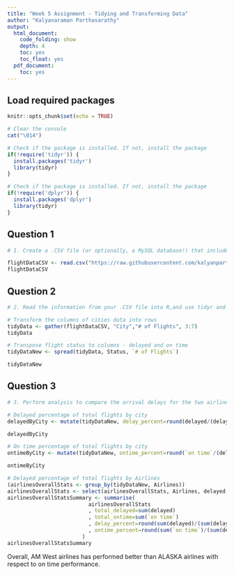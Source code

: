 ```yaml
---
title: "Week 5 Assignment - Tidying and Transforming Data"
author: "Kalyanaraman Parthasarathy"
output:
  html_document:
    code_folding: show
    depth: 4
    toc: yes
    toc_float: yes
  pdf_document:
    toc: yes
---
```



## Load required packages

```r
knitr::opts_chunk$set(echo = TRUE)

# Clear the console
cat("\014")

# Check if the package is installed. If not, install the package
if(!require('tidyr')) {
  install.packages('tidyr')
  library(tidyr)
}

# Check if the package is installed. If not, install the package
if(!require('dplyr')) {
  install.packages('dplyr')
  library(tidyr)
}

```

## Question 1

```r
# 1. Create a .CSV file (or optionally, a MySQL database!) that includes all of the information above

flightDataCSV <- read.csv("https://raw.githubusercontent.com/kalyanparthasarathy/DATA607/master/week5-flights-data.csv")
flightDataCSV

```

## Question 2


```r
# 2. Read the information from your .CSV file into R,and use tidyr and dplyr as needed to tidy and transform your data

# Transform the columns of cities data into rows
tidyData <- gather(flightDataCSV, "City","# of Flights", 3:7)
tidyData

# Transpose flight status to columns - delayed and on time
tidyDataNew <- spread(tidyData, Status, `# of Flights`)

tidyDataNew

```

## Question 3


```r
# 3. Perform analysis to compare the arrival delays for the two airlines

# Delayed percentage of total flights by city
delayedByCity <- mutate(tidyDataNew, delay_percent=round(delayed/(delayed + `on time`) * 100, 2))

delayedByCity

# On time percentage of total flights by city
ontimeByCity <- mutate(tidyDataNew, ontime_percent=round(`on time`/(delayed + `on time`) * 100, 2))

ontimeByCity

# Delayed percentage of total flights by Airlines
(airlinesOverallStats <- group_by(tidyDataNew, Airlines))
airlinesOverallStats <- select(airlinesOverallStats, Airlines, delayed, 'on time')
airlinesOverallStatsSummary <- summarise(
                          airlinesOverallStats
                          , total_delayed=sum(delayed)
                          , total_ontime=sum(`on time`)
                          , delay_percent=round(sum(delayed)/(sum(delayed) + sum(`on time`)) * 100, 2)
                          , ontime_percent=round(sum(`on time`)/(sum(delayed) + sum(`on time`)) * 100, 2)
                        )
airlinesOverallStatsSummary

```

Overall, AM West airlines has performed better than ALASKA airlines with respect to on time performance.

